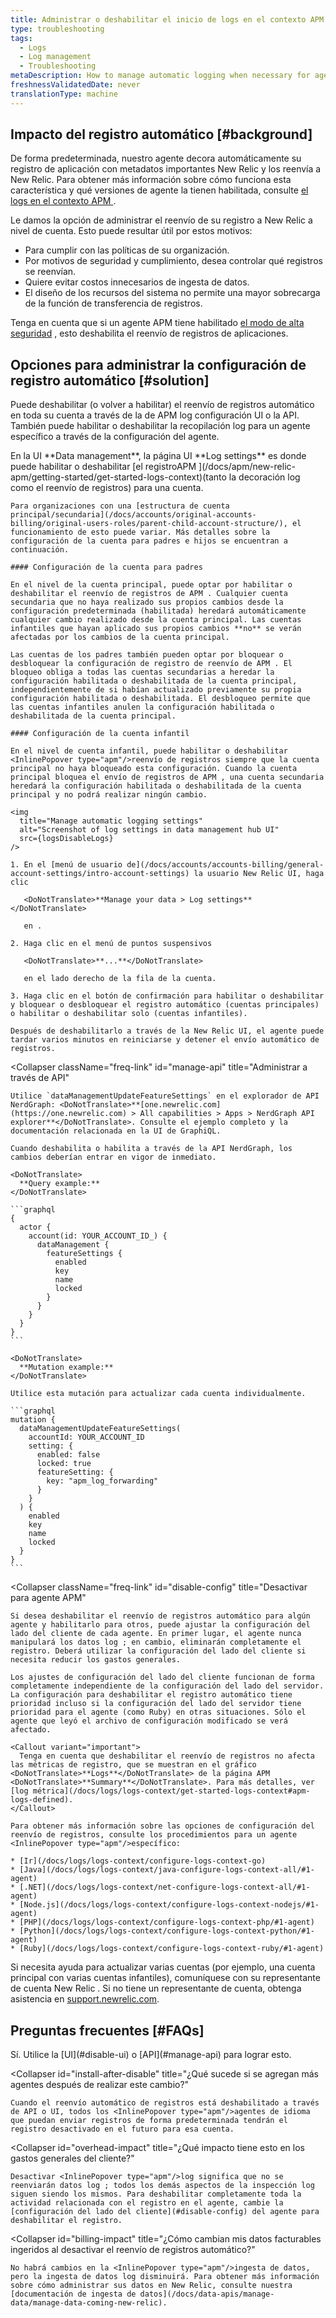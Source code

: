 ```yaml
---
title: Administrar o deshabilitar el inicio de logs en el contexto APM
type: troubleshooting
tags:
  - Logs
  - Log management
  - Troubleshooting
metaDescription: How to manage automatic logging when necessary for agents using APM logs in context.
freshnessValidatedDate: never
translationType: machine
---
```



## Impacto del registro automático [#background]

De forma predeterminada, nuestro <InlinePopover type="apm"/>agente decora automáticamente su registro de aplicación con metadatos importantes New Relic y los reenvía a New Relic. Para obtener más información sobre cómo funciona esta característica y qué versiones de agente la tienen habilitada, consulte [el logs en el contexto APM ](/docs/apm/new-relic-apm/getting-started/get-started-logs-context).

Le damos la opción de administrar el reenvío de su registro a New Relic a nivel de cuenta. Esto puede resultar útil por estos motivos:

* Para cumplir con las políticas de su organización.
* Por motivos de seguridad y cumplimiento, desea controlar qué registros se reenvían.
* Quiere evitar costos innecesarios de ingesta de datos.
* El diseño de los recursos del sistema no permite una mayor sobrecarga de la función de transferencia de registros.

Tenga en cuenta que si un agente APM tiene habilitado [el modo de alta seguridad](/docs/apm/agents/manage-apm-agents/configuration/high-security-mode) , esto deshabilita el reenvío de registros de aplicaciones.

## Opciones para administrar la configuración de registro automático [#solution]

Puede deshabilitar (o volver a habilitar) el reenvío de registros automático en toda su cuenta a través de la de APM log configuración UI o la API. También puede habilitar o deshabilitar la recopilación log para un agente específico a través de la configuración del agente.

<CollapserGroup>
  <Collapser
    className="freq-link"
    id="manage-ui"
    title="Administrar la configuración a través de UI"
  >
    En la UI <DoNotTranslate>**Data management**</DoNotTranslate>, la página UI <DoNotTranslate>**Log settings**</DoNotTranslate> es donde puede habilitar o deshabilitar [el registroAPM ](/docs/apm/new-relic-apm/getting-started/get-started-logs-context)(tanto la decoración log como el reenvío de registros) para una cuenta.

    Para organizaciones con una [estructura de cuenta principal/secundaria](/docs/accounts/original-accounts-billing/original-users-roles/parent-child-account-structure/), el funcionamiento de esto puede variar. Más detalles sobre la configuración de la cuenta para padres e hijos se encuentran a continuación.

    #### Configuración de la cuenta para padres

    En el nivel de la cuenta principal, puede optar por habilitar o deshabilitar el reenvío de registros de APM . Cualquier cuenta secundaria que no haya realizado sus propios cambios desde la configuración predeterminada (habilitada) heredará automáticamente cualquier cambio realizado desde la cuenta principal. Las cuentas infantiles que hayan aplicado sus propios cambios **no** se verán afectadas por los cambios de la cuenta principal.

    Las cuentas de los padres también pueden optar por bloquear o desbloquear la configuración de registro de reenvío de APM . El bloqueo obliga a todas las cuentas secundarias a heredar la configuración habilitada o deshabilitada de la cuenta principal, independientemente de si habían actualizado previamente su propia configuración habilitada o deshabilitada. El desbloqueo permite que las cuentas infantiles anulen la configuración habilitada o deshabilitada de la cuenta principal.

    #### Configuración de la cuenta infantil

    En el nivel de cuenta infantil, puede habilitar o deshabilitar <InlinePopover type="apm"/>reenvío de registros siempre que la cuenta principal no haya bloqueado esta configuración. Cuando la cuenta principal bloquea el envío de registros de APM , una cuenta secundaria heredará la configuración habilitada o deshabilitada de la cuenta principal y no podrá realizar ningún cambio.

    <img
      title="Manage automatic logging settings"
      alt="Screenshot of log settings in data management hub UI"
      src={logsDisableLogs}
    />

    1. En el [menú de usuario de](/docs/accounts/accounts-billing/general-account-settings/intro-account-settings) la usuario New Relic UI, haga clic

       <DoNotTranslate>**Manage your data > Log settings**</DoNotTranslate>

       en .

    2. Haga clic en el menú de puntos suspensivos

       <DoNotTranslate>**...**</DoNotTranslate>

       en el lado derecho de la fila de la cuenta.

    3. Haga clic en el botón de confirmación para habilitar o deshabilitar y bloquear o desbloquear el registro automático (cuentas principales) o habilitar o deshabilitar solo (cuentas infantiles).

    Después de deshabilitarlo a través de la New Relic UI, el agente puede tardar varios minutos en reiniciarse y detener el envío automático de registros.
  </Collapser>

  <Collapser
    className="freq-link"
    id="manage-api"
    title="Administrar a través de API"
  >
    Utilice `dataManagementUpdateFeatureSettings` en el explorador de API NerdGraph: <DoNotTranslate>**[one.newrelic.com](https://one.newrelic.com) > All capabilities > Apps > NerdGraph API explorer**</DoNotTranslate>. Consulte el ejemplo completo y la documentación relacionada en la UI de GraphiQL.

    Cuando deshabilita o habilita a través de la API NerdGraph, los cambios deberían entrar en vigor de inmediato.

    <DoNotTranslate>
      **Query example:**
    </DoNotTranslate>

    ```graphql
    {
      actor {
        account(id: YOUR_ACCOUNT_ID_) {
          dataManagement {
            featureSettings {
              enabled
              key
              name
              locked
            }
          }
        }
      }
    }
    ```

    <DoNotTranslate>
      **Mutation example:**
    </DoNotTranslate>

    Utilice esta mutación para actualizar cada cuenta individualmente.

    ```graphql
    mutation {
      dataManagementUpdateFeatureSettings(
        accountId: YOUR_ACCOUNT_ID
        setting: {
          enabled: false
          locked: true
          featureSetting: { 
            key: "apm_log_forwarding" 
          }
        }
      ) {
        enabled
        key
        name
        locked
      }
    }
    ```
  </Collapser>

  <Collapser
    className="freq-link"
    id="disable-config"
    title="Desactivar para agente APM"
  >
    Si desea deshabilitar el reenvío de registros automático para algún agente y habilitarlo para otros, puede ajustar la configuración del lado del cliente de cada agente. En primer lugar, el agente nunca manipulará los datos log ; en cambio, eliminarán completamente el registro. Deberá utilizar la configuración del lado del cliente si necesita reducir los gastos generales.

    Los ajustes de configuración del lado del cliente funcionan de forma completamente independiente de la configuración del lado del servidor. La configuración para deshabilitar el registro automático tiene prioridad incluso si la configuración del lado del servidor tiene prioridad para el agente (como Ruby) en otras situaciones. Sólo el agente que leyó el archivo de configuración modificado se verá afectado.

    <Callout variant="important">
      Tenga en cuenta que deshabilitar el reenvío de registros no afecta las métricas de registro, que se muestran en el gráfico <DoNotTranslate>**Logs**</DoNotTranslate> de la página APM <DoNotTranslate>**Summary**</DoNotTranslate>. Para más detalles, ver [log métrica](/docs/logs/logs-context/get-started-logs-context#apm-logs-defined).
    </Callout>

    Para obtener más información sobre las opciones de configuración del reenvío de registros, consulte los procedimientos para un agente <InlinePopover type="apm"/>específico:

    * [Ir](/docs/logs/logs-context/configure-logs-context-go)
    * [Java](/docs/logs/logs-context/java-configure-logs-context-all/#1-agent)
    * [.NET](/docs/logs/logs-context/net-configure-logs-context-all/#1-agent)
    * [Node.js](/docs/logs/logs-context/configure-logs-context-nodejs/#1-agent)
    * [PHP](/docs/logs/logs-context/configure-logs-context-php/#1-agent)
    * [Python](/docs/logs/logs-context/configure-logs-context-python/#1-agent)
    * [Ruby](/docs/logs/logs-context/configure-logs-context-ruby/#1-agent)
  </Collapser>
</CollapserGroup>

Si necesita ayuda para actualizar varias cuentas (por ejemplo, una cuenta principal con varias cuentas infantiles), comuníquese con su representante de cuenta New Relic . Si no tiene un representante de cuenta, obtenga asistencia en [support.newrelic.com](https://support.newrelic.com).

## Preguntas frecuentes [#FAQs]

<CollapserGroup>
  <Collapser
    id="disable-before-install"
    title="¿Puedo desactivar el registro del agente antes de instalar cualquier agente de idioma?"
  >
    Sí. Utilice la [UI](#disable-ui) o [API](#manage-api) para lograr esto.
  </Collapser>

  <Collapser
    id="install-after-disable"
    title="¿Qué sucede si se agregan más agentes después de realizar este cambio?"
  >
    Cuando el reenvío automático de registros está deshabilitado a través de API o UI, todos los <InlinePopover type="apm"/>agentes de idioma que puedan enviar registros de forma predeterminada tendrán el registro desactivado en el futuro para esa cuenta.
  </Collapser>

  <Collapser
    id="overhead-impact"
    title="¿Qué impacto tiene esto en los gastos generales del cliente?"
  >
    Desactivar <InlinePopover type="apm"/>log significa que no se reenviarán datos log ; todos los demás aspectos de la inspección log siguen siendo los mismos. Para deshabilitar completamente toda la actividad relacionada con el registro en el agente, cambie la [configuración del lado del cliente](#disable-config) del agente para deshabilitar el registro.
  </Collapser>

  <Collapser
    id="billing-impact"
    title="¿Cómo cambian mis datos facturables ingeridos al desactivar el reenvío de registros automático?"
  >
    No habrá cambios en la <InlinePopover type="apm"/>ingesta de datos, pero la ingesta de datos log disminuirá. Para obtener más información sobre cómo administrar sus datos en New Relic, consulte nuestra [documentación de ingesta de datos](/docs/data-apis/manage-data/manage-data-coming-new-relic).
  </Collapser>
</CollapserGroup>